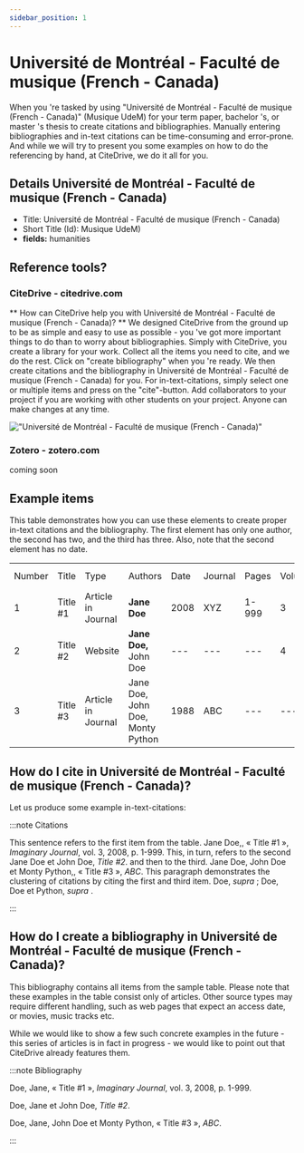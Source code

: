 ```yaml
---
sidebar_position: 1
---
```


# Université de Montréal - Faculté de musique (French - Canada)

When you 're tasked by using "Université de Montréal - Faculté de musique (French - Canada)" (Musique UdeM) for your term paper, bachelor 's, or master 's thesis to create citations and bibliographies.
Manually entering bibliographies and in-text citations can be time-consuming and error-prone. And while we will try to present you some examples on how to do the referencing by hand, at CiteDrive, we do it all for you.

## Details  Université de Montréal - Faculté de musique (French - Canada)
* Title: Université de Montréal - Faculté de musique (French - Canada)
* Short Title (Id): Musique UdeM)
* **fields:** humanities

## Reference tools?
### CiteDrive - citedrive.com
** How can CiteDrive help you with Université de Montréal - Faculté de musique (French - Canada)? **
We designed CiteDrive from the ground up to be as simple and easy to use as possible - you 've got more important things to do than to worry about bibliographies. Simply with CiteDrive, you create a library for your work. Collect all the items you need to cite, and we do the rest. Click on "create bibliography" when you 're ready. We then create citations and the bibliography in Université de Montréal - Faculté de musique (French - Canada) for you. For in-text-citations, simply select one or multiple items and press on the "cite"-button. Add collaborators to your project if you are working with other students on your project. Anyone can make changes at any time.


!["Université de Montréal - Faculté de musique (French - Canada)"](images/universite-de-montreal--faculte-de-musique-french--canada.svg "Choose Université de Montréal - Faculté de musique (French - Canada) in the CiteDrive App")

### Zotero - zotero.com

coming soon

## Example items

This table demonstrates how you can use these elements to create proper in-text citations and the bibliography. The first element has only one author, the second has two, and the third has three. Also, note that the second element has no date.


<table>
  <tr>
   <td>Number
   </td>
   <td>Title
   </td>
   <td>Type
   </td>
   <td>Authors
   </td>
   <td>Date
   </td>
   <td>Journal
   </td>
   <td>Pages
   </td>
   <td>Volume
   </td>
   <td>Issue
   </td>
   <td>Access Date
   </td>
  </tr>
  <tr>
   <td>1
   </td>
   <td>Title #1
   </td>
   <td>Article in Journal
   </td>
   <td><strong>Jane Doe</strong>
   </td>
   <td>2008
   </td>
   <td>XYZ
   </td>
   <td>1-999
   </td>
   <td>3
   </td>
   <td>2
   </td>
   <td>--
   </td>
  </tr>
  <tr>
   <td>
2
   </td>
   <td>Title #2
   </td>
   <td>Website
   </td>
   <td><strong>Jane Doe, </strong>John Doe
   </td>
   <td>---
   </td>
   <td>---
   </td>
   <td>---
   </td>
   <td>4
   </td>
   <td>---
   </td>
   <td>2020-05-01
   </td>
  </tr>
  <tr>
   <td>3
   </td>
   <td>Title #3
   </td>
   <td>Article in Journal
   </td>
   <td>Jane Doe, John Doe, Monty Python
   </td>
   <td>1988
   </td>
   <td>ABC
   </td>
   <td>---
   </td>
   <td>---
   </td>
   <td>16
   </td>
   <td>---
   </td>
  </tr>
</table>



## How do I cite in  Université de Montréal - Faculté de musique (French - Canada)?

Let us produce some example in-text-citations:

:::note Citations


This sentence refers to the first item from the table. Jane Doe,, « Title #1 », <i>Imaginary Journal</i>, vol. 3, 2008, p. 1-999. This, in turn, refers to the second Jane Doe et John  Doe, <i>Title #2</i>.
and then to the third.  Jane Doe, John Doe et Monty Python,, « Title #3 », <i>ABC</i>.
This paragraph demonstrates the clustering of citations by citing the first and third item. Doe, <i>supra</i> ; Doe, Doe et Python, <i>supra</i> .

:::

## How do I create a bibliography in Université de Montréal - Faculté de musique (French - Canada)?

This bibliography contains all items from the sample table. Please note that these examples in the table consist only of articles. Other source types may require different handling, such as web pages that expect an access date, or movies, music tracks etc.

While we would like to show a few such concrete examples in the future - this series of articles is in fact in progress - we would like to point out that CiteDrive already features them.

:::note Bibliography

Doe, Jane, « Title #1 », <i>Imaginary Journal</i>, vol. 3, 2008, p. 1-999.

Doe, Jane et John  Doe, <i>Title #2</i>.

Doe, Jane, John Doe et Monty Python, « Title #3 », <i>ABC</i>.



:::


        